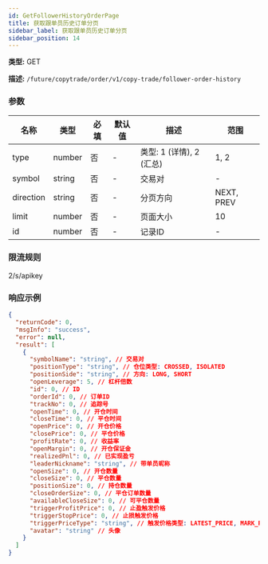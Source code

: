 ```yaml
---
id: GetFollowerHistoryOrderPage
title: 获取跟单员历史订单分页
sidebar_label: 获取跟单员历史订单分页
sidebar_position: 14
---
```


**类型:** GET

**描述:** `/future/copytrade/order/v1/copy-trade/follower-order-history`

### 参数

| 名称 | 类型 | 必填 | 默认值 | 描述 | 范围 |
| --- | --- | --- | --- | --- | --- |
| type | number | 否 | - | 类型: 1 (详情), 2 (汇总) | 1, 2 |
| symbol | string | 否 | - | 交易对 | - |
| direction | string | 否 | - | 分页方向 | NEXT, PREV |
| limit | number | 否 | - | 页面大小 | 10 |
| id | number | 否 | - | 记录ID | - |

### 限流规则

2/s/apikey

### 响应示例

```json
{
  "returnCode": 0,
  "msgInfo": "success",
  "error": null,
  "result": [
    {
      "symbolName": "string", // 交易对
      "positionType": "string", // 仓位类型: CROSSED, ISOLATED
      "positionSide": "string", // 方向: LONG, SHORT
      "openLeverage": 5, // 杠杆倍数
      "id": 0, // ID
      "orderId": 0, // 订单ID
      "trackNo": 0, // 追踪号
      "openTime": 0, // 开仓时间
      "closeTime": 0, // 平仓时间
      "openPrice": 0, // 开仓价格
      "closePrice": 0, // 平仓价格
      "profitRate": 0, // 收益率
      "openMargin": 0, // 开仓保证金
      "realizedPnl": 0, // 已实现盈亏
      "leaderNickname": "string", // 带单员昵称
      "openSize": 0, // 开仓数量
      "closeSize": 0, // 平仓数量
      "positionSize": 0, // 持仓数量
      "closeOrderSize": 0, // 平仓订单数量
      "availableCloseSize": 0, // 可平仓数量
      "triggerProfitPrice": 0, // 止盈触发价格
      "triggerStopPrice": 0, // 止损触发价格
      "triggerPriceType": "string", // 触发价格类型: LATEST_PRICE, MARK_PRICE
      "avatar": "string" // 头像
    }
  ]
}
```